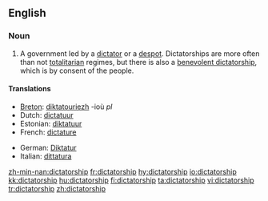==English==

===Noun===
{{en-noun}}

# A government led by a [[dictator]] or a [[despot]].  Dictatorships are more often than not [[totalitarian]] regimes, but there is also a [[benevolent dictatorship]], which is by consent of the people.

====Translations====
{{top}}
*[[Breton]]: [[diktatouriezh]] {{f}} -ioù ''pl''
*Dutch: [[dictatuur]] {{f}}
*Estonian: [[diktatuur]]
*French: [[dictature]] {{f}}
{{mid}}
*German: [[Diktatur]] {{f}}
*Italian: [[dittatura]] {{f}}
{{bottom}}

[[zh-min-nan:dictatorship]]
[[fr:dictatorship]]
[[hy:dictatorship]]
[[io:dictatorship]]
[[kk:dictatorship]]
[[hu:dictatorship]]
[[fi:dictatorship]]
[[ta:dictatorship]]
[[vi:dictatorship]]
[[tr:dictatorship]]
[[zh:dictatorship]]